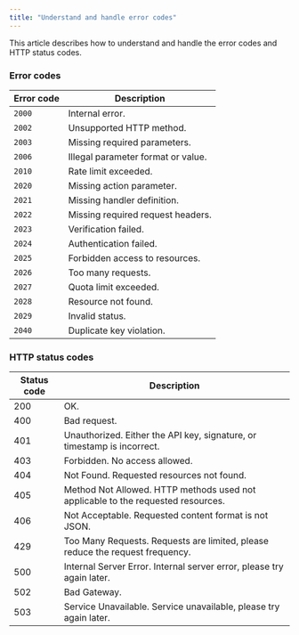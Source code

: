 ```yaml
---
title: "Understand and handle error codes"
---
```


This article describes how to understand and handle the error codes and HTTP status codes.

### Error codes

| Error code | Description | 
| ----------- | ----------- |
| `2000` | Internal error. |
| `2002`| Unsupported HTTP method.|
| `2003`| Missing required parameters. |
| `2006`| Illegal parameter format or value.|
| `2010`| Rate limit exceeded.|
| `2020`| Missing action parameter.  |
| `2021`| Missing handler definition. |
| `2022`| Missing required request headers. |
| `2023`| Verification failed. |
| `2024`| Authentication failed. |
| `2025`| Forbidden access to resources. |
| `2026`| Too many requests. |
| `2027`| Quota limit exceeded. |
| `2028`| Resource not found.|
| `2029`| Invalid status. |
| `2040`| Duplicate key violation. |

###  HTTP status codes 

| Status code | Description                                             |
| --------------- | ------------------------------------------------------------ |
| 200             | OK.                                                           |
| 400             | Bad request.                                                  |
| 401             | Unauthorized. Either the API key, signature, or timestamp is incorrect. |
| 403             | Forbidden. No access allowed.                                |
| 404             | Not Found. Requested resources not found.                    |
| 405             | Method Not Allowed. HTTP methods used not applicable to the requested resources. |
| 406             | Not Acceptable. Requested content format is not JSON.        |
| 429             | Too Many Requests. Requests are limited, please reduce the request frequency. |
| 500             | Internal Server Error. Internal server error, please try again later. |
| 502             | Bad Gateway.                                                  |
| 503             | Service Unavailable. Service unavailable, please try again later. |